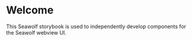 
<Meta title="Welcome" />

# Welcome

This Seawolf storybook is used to independently develop components for the Seawolf webview UI.

